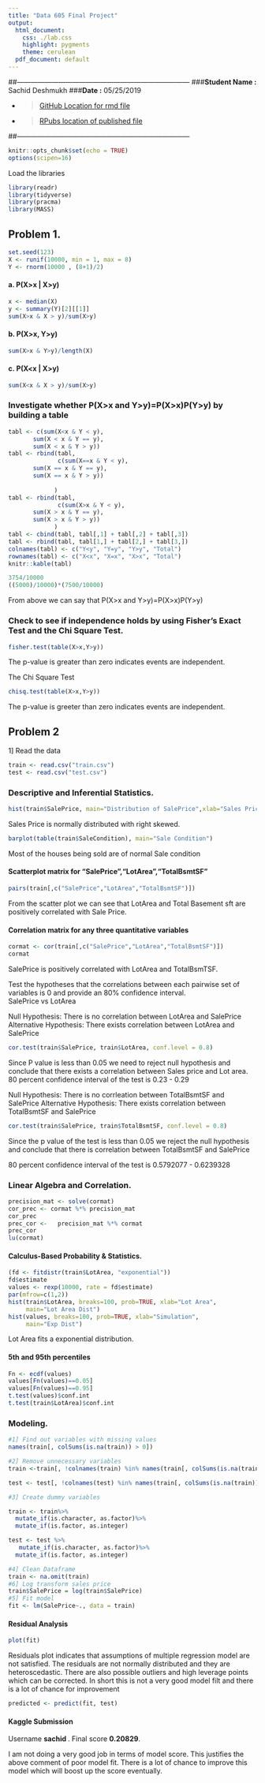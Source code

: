 ```yaml
---
title: "Data 605 Final Project"
output:
  html_document:
    css: ./lab.css
    highlight: pygments
    theme: cerulean
  pdf_document: default
---
```


##---------------------------------------------------------------------------
###**Student Name :** Sachid Deshmukh
###**Date :** 05/25/2019

* > [GitHub Location for rmd 
file](https://github.com/mlforsachid/MSDSQ2Data605/blob/master/FinalProject/SachidVijay.Deshmukh60.Rmd)

* > [RPubs location of published file](http://rpubs.com/sachid/Data605FinalProject)

##---------------------------------------------------------------------------

```r
knitr::opts_chunk$set(echo = TRUE)
options(scipen=16)
```

Load the libraries
```r
library(readr)
library(tidyverse)
library(pracma)
library(MASS)
```

## Problem 1.

```r
set.seed(123)
X <- runif(10000, min = 1, max = 8)
Y <- rnorm(10000 , (8+1)/2)
```
#### a.   P(X>x | X>y)

```r
x <- median(X)
y <- summary(Y)[2][[1]]
sum(X>x & X > y)/sum(X>y)
```
#### b.  P(X>x, Y>y)

```r
sum(X>x & Y>y)/length(X)
```

#### c.  P(X<x | X>y)

```r
sum(X<x & X > y)/sum(X>y)
```


### Investigate whether P(X>x and Y>y)=P(X>x)P(Y>y) by building a table

```r
tabl <- c(sum(X<x & Y < y),
       sum(X < x & Y == y),
       sum(X < x & Y > y))
tabl <- rbind(tabl,
              c(sum(X==x & Y < y),
       sum(X == x & Y == y),
       sum(X == x & Y > y))
             
             )
tabl <- rbind(tabl,
              c(sum(X>x & Y < y),
       sum(X > x & Y == y),
       sum(X > x & Y > y))
             )
tabl <- cbind(tabl, tabl[,1] + tabl[,2] + tabl[,3])
tabl <- rbind(tabl, tabl[1,] + tabl[2,] + tabl[3,])
colnames(tabl) <- c("Y<y", "Y=y", "Y>y", "Total")
rownames(tabl) <- c("X<x", "X=x", "X>x", "Total")
knitr::kable(tabl)
```

```r
3754/10000
((5000)/10000)*(7500/10000)
```

From above we can say that P(X>x and Y>y)=P(X>x)P(Y>y) 

### Check to see if independence holds by using Fisher’s Exact Test and the Chi Square Test.

```r
fisher.test(table(X>x,Y>y))

```
The p-value is greater than zero indicates events are independent.

The Chi Square Test

```r
chisq.test(table(X>x,Y>y))
```
The p-value is greeter than zero indicates events are independent.

## Problem 2

1] Read the data

```r
train <- read.csv("train.csv")
test <- read.csv("test.csv")
```
### Descriptive and Inferential Statistics.

```r
hist(train$SalePrice, main="Distribution of SalePrice",xlab="Sales Price")
```

Sales Price is normally distributed with right skewed.

```r
barplot(table(train$SaleCondition), main="Sale Condition")
```

Most of the houses being sold are of normal Sale condition


#### Scatterplot matrix for "SalePrice","LotArea","TotalBsmtSF"
```r
pairs(train[,c("SalePrice","LotArea","TotalBsmtSF")])
```

From the scatter plot we can see that LotArea and Total Basement sft are positively correlated with Sale Price.

#### Correlation matrix for any three quantitative variables

```r
cormat <- cor(train[,c("SalePrice","LotArea","TotalBsmtSF")])
cormat
```
SalePrice is positively correlated with LotArea and TotalBsmTSF.

Test the hypotheses that the correlations between each pairwise set of variables is 0 and provide an 80% confidence interval.  
SalePrice vs LotArea

Null Hypothesis: There is no correlation between LotArea and SalePrice
Alternative Hypothesis: There exists correlation between LotArea and SalePrice

```r
cor.test(train$SalePrice, train$LotArea, conf.level = 0.8)
```
Since P value is less than 0.05 we need to reject null hypothesis and conclude that there exists a correlation between Sales price and Lot area.
80 percent confidence interval of the test is 0.23 - 0.29

Null Hypothesis: There is no corrleation between TotalBsmtSF and SalePrice 
Alternative Hypothesis: There exists correlation between TotalBsmtSF and SalePrice

```r
cor.test(train$SalePrice, train$TotalBsmtSF, conf.level = 0.8)

```


Since the p value of the test is less than 0.05 we reject the null hypothesis and conclude that there is correlation between TotalBsmtSF and SalePrice

80 percent confidence interval of the test is 0.5792077 - 0.6239328

### Linear Algebra and Correlation. 

```r
precision_mat <- solve(cormat)
cor_prec <- cormat %*% precision_mat
cor_prec
prec_cor <-   precision_mat %*% cormat
prec_cor
lu(cormat)
```

#### Calculus-Based Probability & Statistics.

```r
(fd <- fitdistr(train$LotArea, "exponential"))
fd$estimate
values <- rexp(10000, rate = fd$estimate)
par(mfrow=c(1,2))
hist(train$LotArea, breaks=100, prob=TRUE, xlab="Lot Area",
     main="Lot Area Dist")
hist(values, breaks=100, prob=TRUE, xlab="Simulation",
     main="Exp Dist")
```

Lot Area fits a exponential distribution. 

#### 5th and 95th percentiles 

```r
Fn <- ecdf(values)
values[Fn(values)==0.05]
values[Fn(values)==0.95]
t.test(values)$conf.int
t.test(train$LotArea)$conf.int
```

### Modeling.  


```r
#1] Find out variables with missing values
names(train[, colSums(is.na(train)) > 0])

#2] Remove unnecessary variables
train <-train[, !colnames(train) %in% names(train[, colSums(is.na(train)) > 0])]

test <- test[, !colnames(test) %in% names(train[, colSums(is.na(train)) > 0])]

#3] Create dummy variables

train <- train%>%
  mutate_if(is.character, as.factor)%>%
  mutate_if(is.factor, as.integer)

test <- test %>%
   mutate_if(is.character, as.factor)%>%
  mutate_if(is.factor, as.integer)

#4] Clean Dataframe
train <- na.omit(train)
#6] Log transform sales price
train$SalePrice = log(train$SalePrice)
#5] Fit model
fit <- lm(SalePrice~., data = train)
```
#### Residual Analysis

```r
plot(fit)
```

Residuals plot indicates that assumptions of multiple regression model are not satisfied. The residuals are not normally distributed and they are heteroscedastic. There are also possible outliers and high leverage points which can be corrected. In short this is not a very good model filt and there is a lot of chance for improvement

```r
predicted <- predict(fit, test)
```


#### Kaggle Submission

Username **sachid **. Final score  **0.20829**.

I am not doing a very good job in terms of model score. This justifies the above comment of poor model fit. There is a lot of chance to improve this model which will boost up the score eventually.
